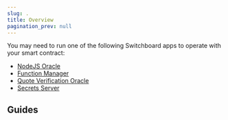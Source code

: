 ```yaml
---
slug: .
title: Overview
pagination_prev: null
---
```


You may need to run one of the following Switchboard apps to operate with your
smart contract:

- [NodeJS Oracle](./infra/nodejs-oracle)
- [Function Manager](./infra/function-manager)
- [Quote Verification Oracle](./infra/quote-verification-oracle)
- [Secrets Server](./infra/secrets-server)

## Guides
